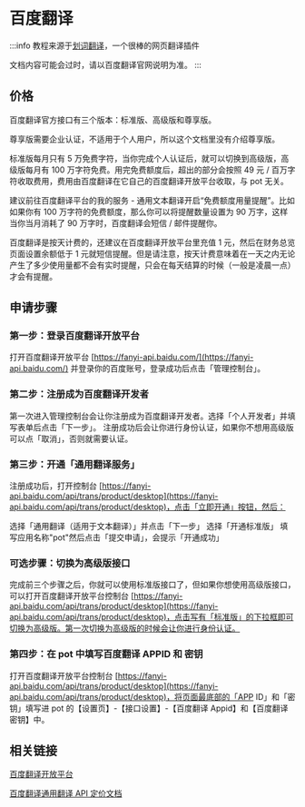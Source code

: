 # 百度翻译

:::info
教程来源于[划词翻译](https://hcfy.app/)，一个很棒的网页翻译插件

文档内容可能会过时，请以百度翻译官网说明为准。
:::

## 价格

百度翻译官方接口有三个版本：标准版、高级版和尊享版。

尊享版需要企业认证，不适用于个人用户，所以这个文档里没有介绍尊享版。

标准版每月只有 5 万免费字符，当你完成个人认证后，就可以切换到高级版，高级版每月有 100 万字符免费。用完免费额度后，超出的部分会按照 49 元 / 百万字符收取费用，费用由百度翻译在它自己的百度翻译开放平台收取，与 pot 无关。

建议前往百度翻译平台的我的服务 - 通用文本翻译开启“免费额度用量提醒”。比如如果你有 100 万字符的免费额度，那么你可以将提醒数量设置为 90 万字，这样当你当月消耗了 90 万字时，百度翻译会短信 / 邮件提醒你。

百度翻译是按天计费的，还建议在百度翻译开放平台里充值 1 元，然后在财务总览页面设置余额低于 1 元就短信提醒。但是请注意，按天计费意味着在一天之内无论产生了多少使用量都不会有实时提醒，只会在每天结算的时候（一般是凌晨一点）才会有提醒。

## 申请步骤

### 第一步：登录百度翻译开放平台

打开百度翻译开放平台 [https://fanyi-api.baidu.com/](https://fanyi-api.baidu.com/) 并登录你的百度账号，登录成功后点击「管理控制台」。

### 第二步：注册成为百度翻译开发者

第一次进入管理控制台会让你注册成为百度翻译开发者。选择「个人开发者」并填写表单后点击「下一步」。
注册成功后会让你进行身份认证，如果你不想用高级版可以点「取消」，否则就需要认证。

### 第三步：开通「通用翻译服务」

注册成功后，打开控制台 [https://fanyi-api.baidu.com/api/trans/product/desktop](https://fanyi-api.baidu.com/api/trans/product/desktop)，点击「立即开通」按钮，然后：

选择「通用翻译（适用于文本翻译）」并点击「下一步」
选择「开通标准版」
填写应用名称"pot"然后点击「提交申请」，会提示「开通成功」

### 可选步骤：切换为高级版接口

完成前三个步骤之后，你就可以使用标准版接口了，但如果你想使用高级版接口，可以打开百度翻译开放平台控制台 [https://fanyi-api.baidu.com/api/trans/product/desktop](https://fanyi-api.baidu.com/api/trans/product/desktop)，点击写有「标准版」的下拉框即可切换为高级版。第一次切换为高级版的时候会让你进行身份认证。

### 第四步：在 pot 中填写百度翻译 APPID 和 密钥

打开百度翻译开放平台控制台 [https://fanyi-api.baidu.com/api/trans/product/desktop](https://fanyi-api.baidu.com/api/trans/product/desktop)，将页面最底部的「APP ID」和「密钥」填写进 pot 的【设置页】-【接口设置】-【百度翻译 Appid】和【百度翻译密钥】中。

## 相关链接

[百度翻译开放平台](https://fanyi-api.baidu.com/)

[百度翻译通用翻译 API 定价文档](https://fanyi-api.baidu.com/product/112)

<div
  class="wwads-cn wwads-horizontal"
  data-id="285"
  style={{ maxWidth: "400px" }}
></div>
